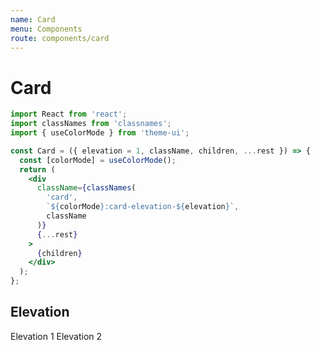 ```yaml
---
name: Card
menu: Components
route: components/card
---
```


# Card


```jsx
import React from 'react';
import classNames from 'classnames';
import { useColorMode } from 'theme-ui';

const Card = ({ elevation = 1, className, children, ...rest }) => {
  const [colorMode] = useColorMode();
  return (
    <div
      className={classNames(
        'card',
        `${colorMode}:card-elevation-${elevation}`,
        className
      )}
      {...rest}
    >
      {children}
    </div>
  );
};
```

## Elevation

<Playground>
  <Card elevation={1} className="pa-8 mb-4">
    Elevation 1
  </Card>
  <Card elevation={2} className="pa-8 mb-4">
    Elevation 2
  </Card>
</Playground>
